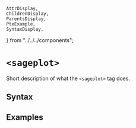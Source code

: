     AttrDisplay,
    ChildrenDisplay,
    ParentsDisplay,
    PtxExample,
    SyntaxDisplay,
} from "../../../components";

# `<sageplot>`

Short description of what the `<sageplot>` tag does.

## Syntax

<SyntaxDisplay name="sageplot" />

## Examples

    